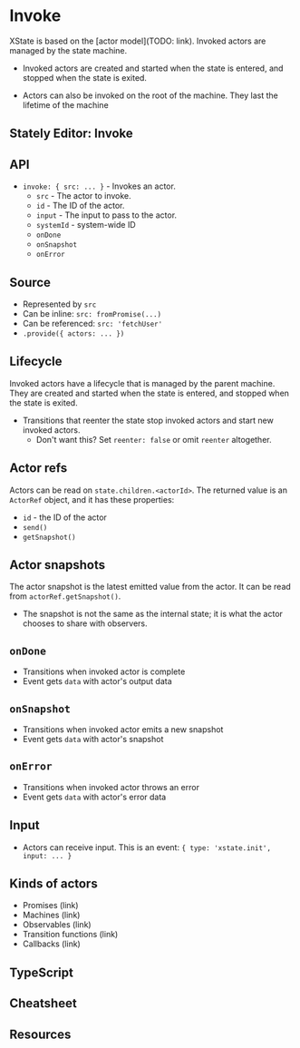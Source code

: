 # Invoke

XState is based on the [actor model](TODO: link). Invoked actors are managed by the state machine.

- Invoked actors are created and started when the state is entered, and stopped when the state is exited.

<!-- TODO: invoking an actor: `{ invoke: { src: ... } }` -->

- Actors can also be invoked on the root of the machine. They last the lifetime of the machine

<!-- TODO: example of invoking an actor at root -->

## Stately Editor: Invoke

## API

- `invoke: { src: ... }` - Invokes an actor.
  - `src` - The actor to invoke.
  - `id` - The ID of the actor.
  - `input` - The input to pass to the actor.
  - `systemId` - system-wide ID
  - `onDone`
  - `onSnapshot`
  - `onError`

## Source

- Represented by `src`
- Can be inline: `src: fromPromise(...)`
- Can be referenced: `src: 'fetchUser'`
- `.provide({ actors: ... })`

## Lifecycle

Invoked actors have a lifecycle that is managed by the parent machine. They are created and started when the state is entered, and stopped when the state is exited.

- Transitions that reenter the state stop invoked actors and start new invoked actors.
  - Don't want this? Set `reenter: false` or omit `reenter` altogether.

## Actor refs

Actors can be read on `state.children.<actorId>`. The returned value is an `ActorRef` object, and it has these properties:

- `id` - the ID of the actor
- `send()`
- `getSnapshot()`

## Actor snapshots

The actor snapshot is the latest emitted value from the actor. It can be read from `actorRef.getSnapshot()`.

- The snapshot is not the same as the internal state; it is what the actor chooses to share with observers.

## `onDone`

- Transitions when invoked actor is complete
- Event gets `data` with actor's output data

## `onSnapshot`

- Transitions when invoked actor emits a new snapshot
- Event gets `data` with actor's snapshot

## `onError`

- Transitions when invoked actor throws an error
- Event gets `data` with actor's error data

## Input

- Actors can receive input. This is an event: `{ type: 'xstate.init', input: ... }`

## Kinds of actors

- Promises (link)
- Machines (link)
- Observables (link)
- Transition functions (link)
- Callbacks (link)

## TypeScript

## Cheatsheet

## Resources

